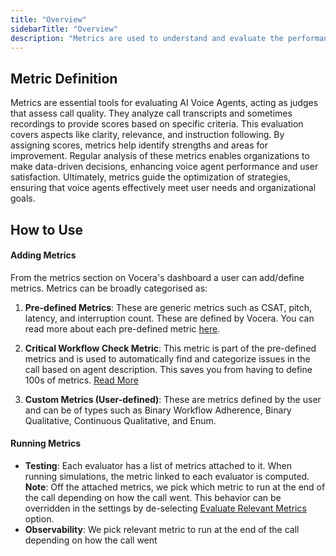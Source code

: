 ```yaml
---
title: "Overview"
sidebarTitle: "Overview"
description: "Metrics are used to understand and evaluate the performance of your AI Voice Agent"
---
```


## Metric Definition

Metrics are essential tools for evaluating AI Voice Agents, acting as judges that assess call quality. They analyze call transcripts and sometimes recordings to provide scores based on specific criteria. This evaluation covers aspects like clarity, relevance, and instruction following. By assigning scores, metrics help identify strengths and areas for improvement. Regular analysis of these metrics enables organizations to make data-driven decisions, enhancing voice agent performance and user satisfaction. Ultimately, metrics guide the optimization of strategies, ensuring that voice agents effectively meet user needs and organizational goals.

## How to Use

#### Adding Metrics

From the metrics section on Vocera's dashboard a user can add/define metrics. Metrics can be broadly categorised as:

1. **Pre-defined Metrics**: These are generic metrics such as CSAT, pitch, latency, and interruption count. These are defined by Vocera. You can read more about each pre-defined metric [here](#link-to-predefined-metrics-page).

2. **Critical Workflow Check Metric**: This metric is part of the pre-defined metrics and is used to automatically find and categorize issues in the call based on agent description. This saves you from having to define 100s of metrics. [Read More](#link-to-predefined-metrics-page)

3. **Custom Metrics (User-defined)**: These are metrics defined by the user and can be of types such as Binary Workflow Adherence, Binary Qualitative, Continuous Qualitative, and Enum.

#### Running Metrics
- **Testing**: Each evaluator has a list of metrics attached to it. When running simulations, the metric linked to each evaluator is computed. <br />
**Note**: Off the attached metrics, we pick which metric to run at the end of the call depending on how the call went. This behavior can be overridden in the settings by de-selecting <u>Evaluate Relevant Metrics</u> option.
- **Observability**: We pick relevant metric to run at the end of the call depending on how the call went